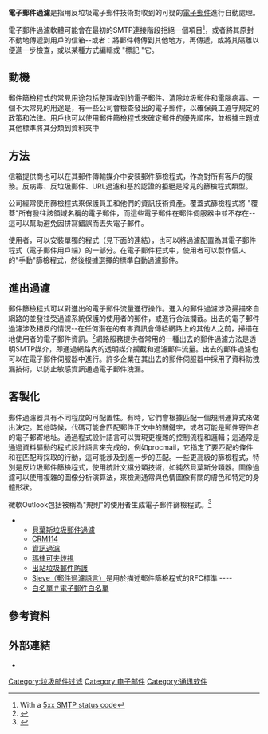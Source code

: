 {{改善來源|time=2020-07-17T04:05:12+00:00}}
'''電子郵件過濾'''是指用反垃圾電子郵件技術對收到的可疑的[[電子郵件|電子郵件]]進行自動處理。 

電子郵件過濾軟體可能會在最初的SMTP連接階段拒絕一個項目<ref>With a [[List_of_SMTP_server_return_codes#5xx_Permanent_errors|5xx SMTP status code]]</ref>，或者將其原封不動地傳遞到用戶的信箱--或者：將郵件轉傳到其他地方，再傳遞，或將其隔離以便進一步檢查，或以某種方式編輯或 "標記 "它。 

== 動機 ==
郵件篩檢程式的常見用途包括整理收到的電子郵件、清除垃圾郵件和電腦病毒。一個不太常見的用途是，有一些公司會檢查發出的電子郵件，以確保員工遵守規定的政策和法律。用戶也可以使用郵件篩檢程式來確定郵件的優先順序，並根據主題或其他標準將其分類到資料夾中 

== 方法 ==
信箱提供商也可以在其郵件傳輸媒介中安裝郵件篩檢程式，作為對所有客戶的服務。反病毒、反垃圾郵件、URL過濾和基於認證的拒絕是常見的篩檢程式類型。 

公司經常使用篩檢程式來保護員工和他們的資訊技術資產。覆蓋式篩檢程式將 "覆蓋"所有發往該領域名稱的電子郵件，而這些電子郵件在郵件伺服器中並不存在--這可以幫助避免因拼寫錯誤而丟失電子郵件。 

使用者，可以安裝單獨的程式（見下面的連結），也可以將過濾配置為其電子郵件程式（電子郵件用戶端）的一部分。在電子郵件程式中，使用者可以製作個人的"手動"篩檢程式，然後根據選擇的標準自動過濾郵件。 

== 進出過濾 ==
郵件篩檢程式可以對進出的電子郵件流量進行操作。進入的郵件過濾涉及掃描來自網路的並發往受過濾系統保護的使用者的郵件，或進行合法攔截。出去的電子郵件過濾涉及相反的情況--在任何潛在的有害資訊會傳給網路上的其他人之前，掃描在地使用者的電子郵件資訊。<ref>{{cite web|title=How Pervasive is ISP Outbound Email Filtering?|url=http://ask.slashdot.org/story/08/01/31/2130251/How-Pervasive-is-ISP-Outbound-Email-Filtering|accessdate=15 September 2011|last=Zonk|work=Slashdot.org|publisher=Slashdot.org|archive-date=2012-03-21|archive-url=https://web.archive.org/web/20120321201817/http://ask.slashdot.org/story/08/01/31/2130251/How-Pervasive-is-ISP-Outbound-Email-Filtering|dead-url=yes}}</ref>網路服務提供者常用的一種出去的郵件過濾方法是透明SMTP媒介，即通過網路內的透明媒介攔截和過濾郵件流量。出去的郵件過濾也可以在電子郵件伺服器中進行。許多企業在其出去的郵件伺服器中採用了資料防洩漏技術，以防止敏感資訊通過電子郵件洩漏。 

== 客製化 ==
郵件過濾器具有不同程度的可配置性。有時，它們會根據匹配一個規則運算式來做出決定。其他時候，代碼可能會匹配郵件正文中的關鍵字，或者可能是郵件寄件者的電子郵寄地址。通過程式設計語言可以實現更複雜的控制流程和邏輯；這通常是通過資料驅動的程式設計語言來完成的，例如procmail，它指定了要匹配的條件和在匹配時採取的行動，這可能涉及到進一步的匹配。一些更高級的篩檢程式，特別是反垃圾郵件篩檢程式，使用統計文檔分類技術，如純然貝葉斯分類器。圖像過濾可以使用複雜的圖像分析演算法，來檢測通常與色情圖像有關的膚色和特定的身體形狀。 

微軟Outlook包括被稱為"規則"的使用者生成電子郵件篩檢程式。<ref>{{cite book|last1=Padwick|first1=Gordon|last2=Feddema|first2=Helen Bell|chapter=22: Creating and Using Rules|title=Using Microsoft Outlook 2000|url=https://archive.org/details/usingmicrosoftou00padw_0|url-access=registration|series=Using Series|location=Indianapolis|publisher=Que Publishing|publication-date=1999|page=[https://archive.org/details/usingmicrosoftou00padw_0/page/618 618]|isbn=9780789719096|accessdate=2017-01-10|quote=A rule is a set of conditions, actions, and exceptions that controls how Outlook processes and organizes messages.}}</ref> 

** [[貝葉斯垃圾郵件過濾|貝葉斯垃圾郵件過濾]]
** [[CRM114（程序）|CRM114]] 
** [[資訊過濾|資訊過濾]]     
** [[马尔可夫歧视|瑪律可夫歧視]]     
** [[反垃圾邮件技术|出站垃圾郵件防護]]     
** [[筛子（邮件过滤语言）|Sieve（郵件過濾語言）]]是用於描述郵件篩檢程式的RFC標準 <span lang="EN-US">----</span>
** [[白名单|白名單＃電子郵件白名單]]     

== 參考資料 ==
{{Reflist}}

== 外部連結 ==

* {{Dmoz|Computers/Internet/Abuse/Spam/Filtering/|Spam filtering}}
[[Category:垃圾邮件过滤|Category:垃圾邮件过滤]]
[[Category:电子邮件|Category:电子邮件]]
[[Category:通讯软件|Category:通讯软件]]